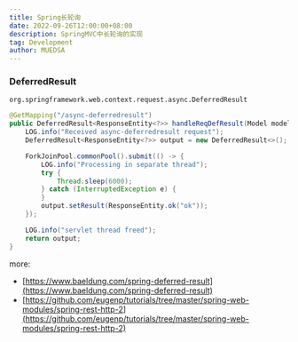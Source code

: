 ```yaml
---
title: Spring长轮询
date: 2022-09-26T12:00:00+08:00
description: SpringMVC中长轮询的实现
tag: Development
author: MUEDSA
---
```


### DeferredResult

`org.springframework.web.context.request.async.DeferredResult`

```java
@GetMapping("/async-deferredresult")
public DeferredResult<ResponseEntity<?>> handleReqDefResult(Model model) {
    LOG.info("Received async-deferredresult request");
    DeferredResult<ResponseEntity<?>> output = new DeferredResult<>();

    ForkJoinPool.commonPool().submit(() -> {
        LOG.info("Processing in separate thread");
        try {
            Thread.sleep(6000);
        } catch (InterruptedException e) {
        }
        output.setResult(ResponseEntity.ok("ok"));
    });

    LOG.info("servlet thread freed");
    return output;
}
```

more:
- [https://www.baeldung.com/spring-deferred-result](https://www.baeldung.com/spring-deferred-result)
- [https://github.com/eugenp/tutorials/tree/master/spring-web-modules/spring-rest-http-2](https://github.com/eugenp/tutorials/tree/master/spring-web-modules/spring-rest-http-2)
